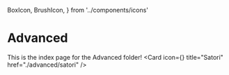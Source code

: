   BoxIcon,
  BrushIcon,
} from '../components/icons'

# Advanced

This is the index page for the Advanced folder!
<Cards>
    <Card icon={<BoxIcon />} title="Satori" href="./advanced/satori" />
</Cards>